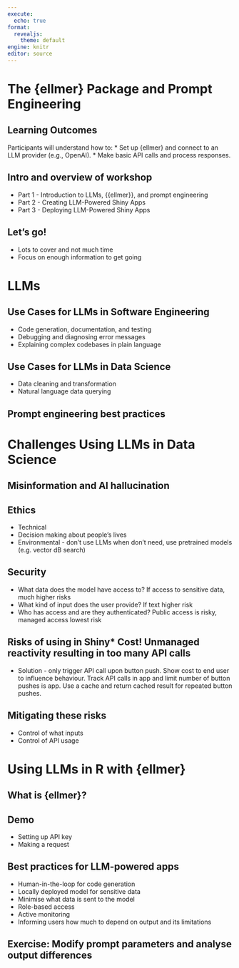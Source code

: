 ```yaml
---
execute:
  echo: true
format:
  revealjs: 
    theme: default
engine: knitr
editor: source
---
```


# The {ellmer} Package and Prompt Engineering {#ellmer}

<!-- TODO: fill in this section with lots of cool images and just enough text to stand alone but lots of notes to use as speaker notes!! -->

<!-- 45 mins teaching time maximum -->

<!-- Focus on hands on stuff!! --> 

## Learning Outcomes

Participants will understand how to:
* Set up {ellmer} and connect to an LLM provider (e.g., OpenAI).
* Make basic API calls and process responses.

## Intro and overview of workshop

* Part 1 - Introduction to LLMs, {{ellmer}}, and prompt engineering
* Part 2 - Creating LLM-Powered Shiny Apps
* Part 3 - Deploying LLM-Powered Shiny Apps 

## Let's go!

* Lots to cover and not much time
* Focus on enough information to get going

# LLMs

## Use Cases for LLMs in Software Engineering

* Code generation, documentation, and testing
* Debugging and diagnosing error messages
* Explaining complex codebases in plain language

## Use Cases for LLMs in Data Science

* Data cleaning and transformation
* Natural language data querying

## Prompt engineering best practices

# Challenges Using LLMs in Data Science

## Misinformation and AI hallucination

## Ethics

* Technical
* Decision making about people's lives
* Environmental - don't use LLMs when don't need, use pretrained models (e.g. vector dB search)

## Security

* What data does the model have access to? If access to sensitive data, much higher risks
* What kind of input does the user provide? If text higher risk
* Who has access and are they authenticated? Public access is risky, managed access lowest risk

## Risks of using in Shiny* Cost! Unmanaged reactivity resulting in too many API calls

* Solution - only trigger API call upon button push. Show cost to end user to influence behaviour. Track API calls in app and limit number of button pushes is app. Use a cache and return cached result for repeated button pushes. 

## Mitigating these risks

* Control of what inputs
* Control of API usage

# Using LLMs in R with {ellmer}

## What is {ellmer}?

## Demo

* Setting up API key
* Making a request

## Best practices for LLM-powered apps

* Human-in-the-loop for code generation
* Locally deployed model for sensitive data
* Minimise what data is sent to the model
* Role-based access
* Active monitoring 
* Informing users how much to depend on output and its limitations

## Exercise: Modify prompt parameters and analyse output differences
